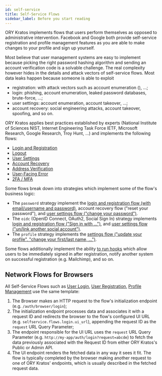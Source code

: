 ```yaml
---
id: self-service
title: Self-Service Flows
sidebar_label: Before you start reading
---
```


ORY Kratos implements flows that users perform themselves as opposed to
administrative intervention. Facebook and Google both provide self-service
registration and profile management features as you are able to make changes to
your profile and sign up yourself.

Most believe that user management systems are easy to implement because picking
the right password hashing algorithm and sending an account verification code is
a solvable challenge. The real complexity however hides in the details and
attack vectors of self-service flows. Most data leaks happen because someone is
able to exploit

- registration: with attack vectors such as account enumeration (), ...;
- login: phishing, account enumeration, leaked password databases, brute-force,
  ...;
- user settings: account enumeration, account takeover, ...;
- account recovery: social engineering attacks, account takeover, spoofing, and
  so on.

ORY Kratos applies best practices established by experts (National Institute of
Sciences NIST, Internet Engineering Task Force IETF, Microsoft Research, Google
Research, Troy Hunt, ...) and implements the following flows:

- [Login and Registration](self-service/flows/user-login-user-registration.mdx)
- [Logout](self-service/flows/user-logout.md)
- [User Settings](self-service/flows/user-settings.mdx)
- [Account Recovery](self-service/flows/account-recovery.mdx)
- [Address Verification](self-service/flows/verify-email-account-activation.mdx)
- [User-Facing Error](self-service/flows/user-facing-errors.md)
- [2FA / MFA](self-service/flows/2fa-mfa-multi-factor-authentication.md)

Some flows break down into strategies which implement some of the flow's
business logic:

- The `password` strategy implement the
  [login and registration flow (with email/username and password)](self-service/flows/user-login-user-registration/username-email-password.mdx),
  account recovery flow ("reset your password"), and
  [user settings flow ("change your password")](self-service/flows/user-settings/change-password.mdx).
- The `oidc` (OpenID Connect, OAuth2, Social Sign In) strategy implements
  [login and registration flow ("Sign in with ...")](self-service/flows/user-login-user-registration/openid-connect-social-sign-in-oauth2.mdx),
  and
  [user settings flow ("un/link another social account")](self-service/flows/user-settings/link-unlink-openid-connect-oauth2.mdx).
- The `profile` strategy implements the
  [settings flow ("update your profile", "change your first/last name, ...")](self-service/flows/user-settings/user-profile-management.mdx).

Some flows additionally implement the ability
[to run hooks](self-service/hooks/index.mdx) which allow users to be immediately
signed in after registration, notify another system on successful registration
(e.g. Mailchimp), and so on.

## Network Flows for Browsers

All Self-Service Flows such as
[User Login](self-service/flows/user-login-user-registration.mdx),
[User Registration](self-service/flows/user-login-user-registration.mdx),
[Profile Management](self-service/flows/user-settings.mdx) use the same
template:

1. The Browser makes an HTTP request to the flow's initialization endpoint (e.g.
   `/auth/browser/login`);
2. The initialization endpoint processes data and associates it with a request
   ID and redirects the browser to the flow's configured UI URL (e.g.
   `selfservice.flows.login.ui_url`), appending the request ID as the `request` URL Query
   Parameter;
3. The endpoint responsible for the UI URL uses the `request` URL Query
   Parameter (e.g. `http://my-app/auth/login?request=abcde`) to fetch the data
   previously associated with the Request ID from either ORY Kratos's Public or
   Admin API.
4. The UI endpoint renders the fetched data in any way it sees it fit. The flow
   is typically completed by the browser making another request to one of ORY
   Kratos' endpoints, which is usually described in the fetched request data.
